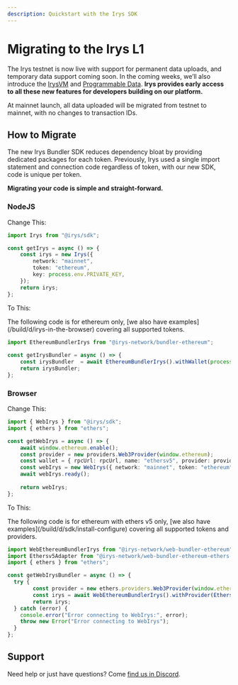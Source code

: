```yaml
---
description: Quickstart with the Irys SDK
---
```



# Migrating to the Irys L1

The Irys testnet is now live with support for permanent data uploads, and temporary data support coming soon. In the coming weeks, we’ll also introduce the [IrysVM](https://docs.irys.xyz/learn/why-build-on-irys/irysvm) and [Programmable Data](https://docs.irys.xyz/learn/why-build-on-irys/programmable-data). **Irys provides early access to all these new features for developers building on our platform.**

At mainnet launch, all data uploaded will be migrated from testnet to mainnet, with no changes to transaction IDs.

## How to Migrate

The new Irys Bundler SDK reduces dependency bloat by providing dedicated packages for each token. Previously, Irys used a single import statement and connection code regardless of token, with our new SDK, code is unique per token.

**Migrating your code is simple and straight-forward.**

### NodeJS

Change This:

```ts
import Irys from "@irys/sdk";

const getIrys = async () => {
	const irys = new Irys({
		network: "mainnet", 
		token: "ethereum",
		key: process.env.PRIVATE_KEY, 
	});
	return irys;
};
```

To This:

<Callout type="info" emoji="ℹ️"> 
	The following code is for ethereum only, [we also have examples](/build/d/irys-in-the-browser) covering all supported tokens.
</Callout>

```ts
import EthereumBundlerIrys from "@irys-network/bundler-ethereum";
 
const getIrysBundler = async () => {
	const irysBundler  = await EthereumBundlerIrys().withWallet(process.env.PRIVATE_KEY);
	return irysBundler;
};
```

### Browser

Change This:

```ts
import { WebIrys } from "@irys/sdk";
import { ethers } from "ethers";

const getWebIrys = async () => {
	await window.ethereum.enable();
	const provider = new providers.Web3Provider(window.ethereum);
	const wallet = { rpcUrl: rpcUrl, name: "ethersv5", provider: provider };
	const webIrys = new WebIrys({ network: "mainnet", token: "ethereum", wallet });
	await webIrys.ready();
 
	return webIrys;
};
```

To This:

<Callout type="info" emoji="ℹ️"> 
	The following code is for ethereum with ethers v5 only, [we also have examples](/build/d/sdk/install-configure) covering all supported tokens and providers.
</Callout>

```ts
import WebEthereumBundlerIrys from "@irys-network/web-bundler-ethereum";
import Ethersv5Adapter from "@irys-network/web-bundler-ethereum-ethers-v5";
import { ethers } from "ethers";

const getWebIrysBundler = async () => {
  try {
		const provider = new ethers.providers.Web3Provider(window.ethereum);
		const irys = await WebEthereumBundlerIrys().withProvider(Ethersv5Adapter(provider));
		return irys;
  } catch (error) {
    console.error("Error connecting to WebIrys:", error);
    throw new Error("Error connecting to WebIrys");
  }
};
```

## Support

Need help or just have questions? Come [find us in Discord](https://discord.gg/irys).